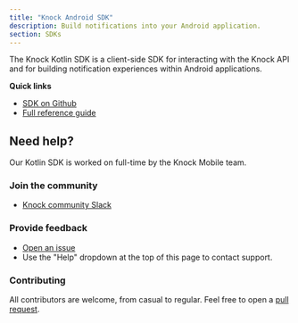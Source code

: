 ```yaml
---
title: "Knock Android SDK"
description: Build notifications into your Android application.
section: SDKs
---
```


The Knock Kotlin SDK is a client-side SDK for interacting with the Knock API and for building notification experiences within Android applications.

**Quick links**

- [SDK on Github](https://github.com/knocklabs/knock-android)
- [Full reference guide](/sdks/android/reference)

## Need help?

Our Kotlin SDK is worked on full-time by the Knock Mobile team.

### Join the community

- [Knock community Slack](https://knock.app/join-slack)

### Provide feedback

- [Open an issue](https://github.com/knocklabs/knock-android/issues/new)
- Use the "Help" dropdown at the top of this page to contact support.

### Contributing

All contributors are welcome, from casual to regular. Feel free to open a [pull request](https://github.com/knocklabs/knock-kotlin/pulls/new).
